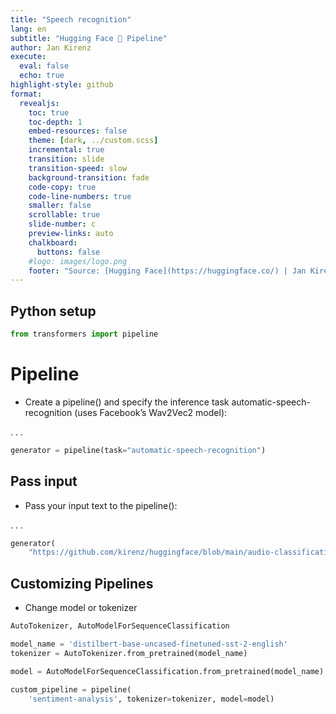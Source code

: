 ```yaml
---
title: "Speech recognition"
lang: en
subtitle: "Hugging Face 🤗 Pipeline"
author: Jan Kirenz
execute:
  eval: false
  echo: true
highlight-style: github
format:
  revealjs: 
    toc: true
    toc-depth: 1
    embed-resources: false
    theme: [dark, ../custom.scss]  
    incremental: true
    transition: slide
    transition-speed: slow
    background-transition: fade
    code-copy: true
    code-line-numbers: true
    smaller: false
    scrollable: true
    slide-number: c
    preview-links: auto
    chalkboard: 
      buttons: false
    #logo: images/logo.png
    footer: "Source: [Hugging Face](https://huggingface.co/) | Jan Kirenz"
---
```



## Python setup

```python
from transformers import pipeline

```

# Pipeline


- Create a pipeline() and specify the inference task automatic-speech-recognition (uses Facebook's Wav2Vec2 model):

. . .

```python

generator = pipeline(task="automatic-speech-recognition")

```



## Pass input

- Pass your input text to the pipeline():

. . .

```python
generator(
    "https://github.com/kirenz/huggingface/blob/main/audio-classification/sound/mlk.flac")

```

## Customizing Pipelines

- Change model or tokenizer


```python
AutoTokenizer, AutoModelForSequenceClassification

model_name = 'distilbert-base-uncased-finetuned-sst-2-english'
tokenizer = AutoTokenizer.from_pretrained(model_name)

model = AutoModelForSequenceClassification.from_pretrained(model_name)

custom_pipeline = pipeline(
    'sentiment-analysis', tokenizer=tokenizer, model=model)

```

